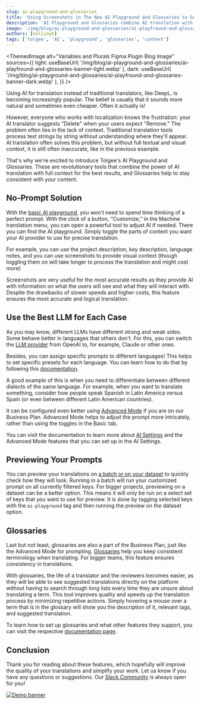 ```yaml
---
slug: ai-playground-and-glossaries
title: 'Using Screenshots in The New AI Playground and Glossaries to Get Consistent Translations'
description: 'AI Playground and Glossaries combine AI translation with full context and glossaries for the best results'
image: '/img/blog/ai-playground-and-glossaries/ai-playfround-and-glossaries-banner-light.webp'
authors: [noliinyk]
tags: ['tolgee', 'AI', 'playground', 'glossaries', 'context']
---
```



<ThemedImage
  alt="Variables and Plurals Figma Plugin Blog Image"
  sources={{
    light: useBaseUrl(
      '/img/blog/ai-playground-and-glossaries/ai-playfround-and-glossaries-banner-light.webp'
    ),
    dark: useBaseUrl(
      '/img/blog/ai-playground-and-glossaries/ai-playfround-and-glossaries-banner-dark.webp'
    ),
  }}
/>

Using AI for translation instead of traditional translators, like DeepL, is becoming increasingly popular. The belief is usually that it sounds more natural and sometimes even cheaper. Often it actually is! 

<!--truncate-->

However, everyone who works with localization knows the frustration: your AI translator suggests "Delete" when your users expect "Remove." The problem often lies in the lack of context. Traditional translation tools process text strings by string without understanding where they'll appear. AI translation often solves this problem, but without full textual and visual context, it is still often inaccurate, like in the previous example.

That's why we're excited to introduce Tolgee's AI Playground and Glossaries. These are revolutionary tools that combine the power of AI translation with full context for the best results, and Glossaries help to stay consistent with your content.

## No-Prompt Solution

With the [basic AI playground](/platform/translation_process/ai-playground#basic-mode), you won't need to spend time thinking of a perfect prompt. With the click of a button, “Customize,” in the Machine translation menu, you can open a powerful tool to adjust AI if needed. There you can find the AI playground. Simply toggle the parts of context you want your AI provider to use for precise translation. 

For example, you can use the project description, key description, language notes, and you can use screenshots to provide visual context (though toggling them on will take longer to process the translation and might cost more)

Screenshots are very useful for the most accurate results as they provide AI with information on what the users will see and what they will interact with. Despite the drawbacks of slower speeds and higher costs, this feature ensures the most accurate and logical translation.

<ScreenshotWrapper src="/img/blog/ai-playground-and-glossaries/ai-playground-toggles.webp"
                   alt="Screenshot showing how to use Tolgee AI customization" />

## Use the Best LLM for Each Case

As you may know, different LLMs have different strong and weak sides. Some behave better in languages that others don't. For this, you can switch the [LLM provider](/platform/projects_and_organizations/llm-providers) from OpenAI to, for example, Claude or other ones.

<ScreenshotWrapper src="/img/blog/ai-playground-and-glossaries/tolgee-llm-providers.webp"
                   alt="Tolgee change LLM provider example" />

Besides, you can assign specific prompts to different languages! This helps to set specific presets for each language. You can learn how to do that by following this [documentation](/platform/translation_process/ai-playground#saving-prompts-and-using-them-in-the-platform). 

A good example of this is when you need to differentiate between different dialects of the same language. For example, when you want to translate something, consider how people speak Spanish in Latin America versus Spain (or even between different Latin American countries). 

It can be configured even better using [Advanced Mode](/platform/translation_process/ai-playground#advanced-mode) if you are on our Business Plan. Advanced Mode helps to adjust the prompt more intricately, rather than using the toggles in the Basic tab. 

You can visit the documentation to learn more about [AI Settings](/platform/projects_and_organizations/ai-settings) and the Advanced Mode features that you can set up in the AI Settings.

## Previewing Your Prompts

You can preview your translations on [a batch or on your dataset](/platform/translation_process/ai-playground#running-prompts) to quickly check how they will look. Running in a batch will run your customized prompt on all currently filtered keys. For bigger projects, previewing on a dataset can be a better option. This means it will only be run on a select set of keys that you want to use for preview. It is done by tagging selected keys with the `ai-playground` tag and then running the preview on the dataset option.

## Glossaries

Last but not least, glossaries are also a part of the Business Plan, just like the Advanced Mode for prompting. [Glossaries](/platform/translation_process/using_glossaries_in_translations_view) help you keep consistent terminology when translating. For bigger teams, this feature ensures consistency in translations.

<ScreenshotWrapper src="/img/blog/ai-playground-and-glossaries/translation-glossary-example.webp"
                   alt="Example of a glossary for translation" />

With glossaries, the life of a translator and the reviewers becomes easier, as they will be able to see suggested translations directly on the platform without having to search through long lists every time they are unsure about translating a term. This tool improves quality and speeds up the translation process by minimizing repetitive actions. Simply hovering a mouse over a term that is in the glossary will show you the description of it, relevant tags, and suggested translation.

<ScreenshotWrapper src="/img/blog/ai-playground-and-glossaries/glossary-pop-up.webp"
                   alt="Translation suggestion using glossaries" />

To learn how to set up glossaries and what other features they support, you can visit the respective [documentation page](/platform/projects_and_organizations/managing_glossaries).

## Conclusion

Thank you for reading about these features, which hopefully will improve the quality of your translations and simplify your work. Let us know if you have any questions or suggestions. Our [Slack Community](https://tolg.ee/slack) is always open for you!

[![Demo banner](/img/blog/blog-banners/banner-demo.webp)](https://calendly.com/tolgee/30min)